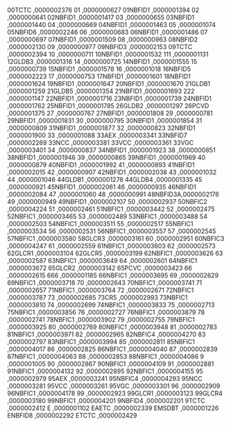 00TCTC   ,0000002376
01       ,0000000627
01NBFID1 ,0000001394
02       ,0000000641
02NBFID1 ,0000001417
03       ,0000000655
03NBFID1 ,0000001440
04       ,0000000669
04NBFID1 ,0000001463
05       ,0000001074
05NBFID6 ,0000002246
06       ,0000000683
06NBFID1 ,0000001486
07       ,0000000697
07NBFID1 ,0000001509
08       ,0000000963
08NBFID2 ,0000002130
09       ,0000000977
09NBFID3 ,0000002153
09TCTC   ,0000002394
10       ,0000000711
10NBFID1 ,0000001532
111      ,0000001131
12GLDB3  ,0000001316
14       ,0000000725
14NBFID1 ,0000001555
15       ,0000000739
15NBFID1 ,0000001578
16       ,0000001018
16NBFID5 ,0000002223
17       ,0000000753
17NBFID1 ,0000001601
18NBFID1 ,0000001624
19NBFID1 ,0000001647
20NBFID1 ,0000001670
21GLDB1  ,0000001259
21GLDB5  ,0000001354
21NBFID1 ,0000001693
222      ,0000001147
22NBFID1 ,0000001716
23NBFID1 ,0000001739
24NBFID1 ,0000001762
25NBFID1 ,0000001785
26GLDB2  ,0000001297
26PCVD   ,0000001375
27       ,0000000767
27NBFID1 ,0000001808
29       ,0000000781
29NBFID1 ,0000001831
30       ,0000000795
30NBFID1 ,0000001854
31       ,0000000809
31NBFID1 ,0000001877
32       ,0000000823
32NBFID1 ,0000001900
33       ,0000001088
33AEX    ,0000003341
33NBFID7 ,0000002269
33NCC    ,0000003381
33VCC    ,0000003361
33VGC    ,0000003401
34       ,0000000837
34NBFID1 ,0000001923
38       ,0000000851
38NBFID1 ,0000001946
39       ,0000000865
39NBFID1 ,0000001969
40       ,0000000879
40NBFID1 ,0000001992
41       ,0000000893
41NBFID1 ,0000002015
42       ,0000000907
42NBFID1 ,0000002038
43       ,0000001032
44       ,0000001046
44GLDB1  ,0000001278
44GLDB4  ,0000001335
45       ,0000000921
45NBFID1 ,0000002061
46       ,0000000935
46NBFID1 ,0000002084
47       ,0000001060
48       ,0000000991
48NBFID3A,0000002176
49       ,0000000949
49NBFID1 ,0000002107
50       ,0000002937
50NBFIC2 ,0000004224
51       ,0000002461
51NBFIC1 ,0000003442
52       ,0000002475
52NBFIC1 ,0000003465
53       ,0000002489
53NBFIC1 ,0000003488
54       ,0000002503
54NBFIC1 ,0000003511
55       ,0000002517
55NBFIC1 ,0000003534
56       ,0000002531
56NBFIC1 ,0000003557
57       ,0000002545
57NBFIC1 ,0000003580
58GLCR3  ,0000003161
60       ,0000002951
60NBFIC3 ,0000004247
61       ,0000002559
61NBFIC1 ,0000003603
62       ,0000002573
62GLCR1  ,0000003104
62GLCR5  ,0000003199
62NBFIC1 ,0000003626
63       ,0000002587
63NBFIC1 ,0000003649
64       ,0000002601
64NBFIC1 ,0000003672
65GLCR2  ,0000003142
65PCVC   ,0000003423
66       ,0000002615
666      ,0000001185
66NBFIC1 ,0000003695
69       ,0000002629
69NBFIC1 ,0000003718
70       ,0000002643
70NBFIC1 ,0000003741
71       ,0000002657
71NBFIC1 ,0000003764
72       ,0000002671
72NBFIC1 ,0000003787
73       ,0000002685
73CR5    ,0000002993
73NBFIC1 ,0000003810
74       ,0000002699
74NBFIC1 ,0000003833
75       ,0000002713
75NBFIC1 ,0000003856
76       ,0000002727
76NBFIC1 ,0000003879
78       ,0000002741
78NBFIC1 ,0000003902
79       ,0000002755
79NBFIC1 ,0000003925
80       ,0000002769
80NBFIC1 ,0000003948
81       ,0000002783
81NBFIC1 ,0000003971
82       ,0000002965
82NBFIC4 ,0000004270
83       ,0000002797
83NBFIC1 ,0000003994
85       ,0000002811
85NBFIC1 ,0000004017
86       ,0000002825
86NBFIC1 ,0000004040
87       ,0000002839
87NBFIC1 ,0000004063
88       ,0000002853
88NBFIC1 ,0000004086
9        ,0000001005
90       ,0000002867
90NBFIC1 ,0000004109
91       ,0000002881
91NBFIC1 ,0000004132
92       ,0000002895
92NBFIC1 ,0000004155
95       ,0000002979
95AEX    ,0000003241
95NBFIC4 ,0000004293
95NCC    ,0000003281
95VCC    ,0000003261
95VGC    ,0000003301
96       ,0000002909
96NBFIC1 ,0000004178
99       ,0000002923
99GLCR1  ,0000003123
99GLCR4  ,0000003180
99NBFIC1 ,0000004201
9NBFID4  ,0000002201
9TCTC    ,0000002412
E        ,0000001102
EAETC    ,0000002339
EMSDBT   ,0000001226
ENBFID8  ,0000002292
ETCTC    ,0000002429
